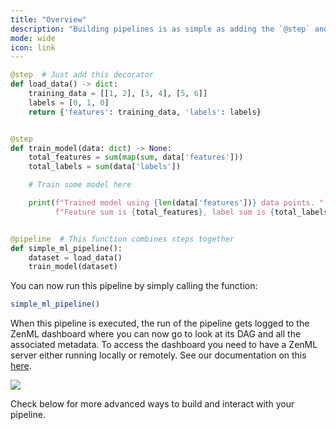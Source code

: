 ```yaml
---
title: "Overview"
description: "Building pipelines is as simple as adding the `@step` and `@pipeline` decorators to your code."
mode: wide
icon: link
---
```


```py
@step  # Just add this decorator
def load_data() -> dict:
    training_data = [[1, 2], [3, 4], [5, 6]]
    labels = [0, 1, 0]
    return {'features': training_data, 'labels': labels}


@step
def train_model(data: dict) -> None:
    total_features = sum(map(sum, data['features']))
    total_labels = sum(data['labels'])

    # Train some model here

    print(f"Trained model using {len(data['features'])} data points. "
          f"Feature sum is {total_features}, label sum is {total_labels}")


@pipeline  # This function combines steps together
def simple_ml_pipeline():
    dataset = load_data()
    train_model(dataset)
```

You can now run this pipeline by simply calling the function:

```Bash
simple_ml_pipeline()
```

When this pipeline is executed, the run of the pipeline gets logged to the ZenML dashboard where you can now go to look at its DAG and all the associated metadata. To access the dashboard you need to have a ZenML server either running locally or remotely. See our documentation on this [here](/v/0.66.0/getting-started/deploying-zenml).
<Frame caption="DAG representation in the ZenML Dashboard.">
  <img src="/_assets/how-to/FSimplePipelineDag.png" />
</Frame>

Check below for more advanced ways to build and interact with your pipeline.

<CardGroup cols={2}>
 <Card title="Configure pipeline/step parameters" icon="gear" href="/v/0.66.0/usage/pipelines/build-pipelines/use-pipeline-step-parameters" horizontal />

<Card title="Name and annotate step outputs" icon="tag" href="/v/0.66.0/usage/pipelines/build-pipelines/step-output-typing-and-annotation" horizontal />

<Card title="Control caching behavior" icon="database" href="/v/0.66.0/usage/pipelines/build-pipelines/control-caching-behavior" horizontal />

<Card title="Run pipeline from a pipeline" icon="play" href="https://github.com/zenml-io/zenml/blob/release/0.66.0/docs/book/usage/pipelines/build-pipelines/trigger-a-pipeline-from-another.md" horizontal />

<Card title="Control execution order of steps" icon="list-ol" href="/v/0.66.0/usage/pipelines/build-pipelines/control-execution-order-of-steps" horizontal />

<Card title="Customize step invocation IDs" icon="fingerprint" href="/v/0.66.0/usage/pipelines/build-pipelines/using-a-custom-step-invocation-id" horizontal />

<Card title="Name your pipeline runs" icon="signature" href="/v/0.66.0/usage/pipelines/build-pipelines/name-your-pipeline-and-runs" horizontal />

 <Card title="Use failure/success hooks" icon="basketball" href="/v/0.66.0/usage/pipelines/build-pipelines/use-failure-success-hooks" horizontal />

<Card title="Hyperparameter tuning" icon="sliders" href="/v/0.66.0/usage/pipelines/build-pipelines/hyper-parameter-tuning" horizontal />

<Card title="Attach metadata to steps" icon="tags" href="/v/0.66.0/usage/resource-data-management/track-metrics-metadata/attach-metadata-to-steps" horizontal />

<Card title="Fetch metadata within steps" icon="download" href="/v/0.66.0/usage/resource-data-management/track-metrics-metadata/fetch-metadata-within-steps" horizontal />

 <Card title="Fetch metadata during pipeline composition" icon="code" href="/v/0.66.0/usage/resource-data-management/track-metrics-metadata/fetch-metadata-within-pipeline" horizontal />
 <Card title="Enable or disable logs storing" icon="toggle-on" href="/v/0.66.0/usage/development-monitoring/control-logging/enable-or-disable-logs-storing" horizontal />
 <Card title="Special Metadata Types" icon="star" href="/v/0.66.0/usage/resource-data-management/track-metrics-metadata/logging-metadata" horizontal />
 <Card title="Access secrets in a step" icon="key" href="/v/0.66.0/usage/pipelines/build-pipelines/access-secrets-in-a-step" horizontal />
 </CardGroup>
